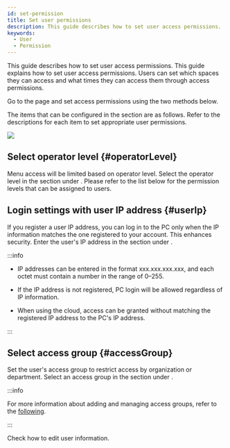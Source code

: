 ```yaml
---
id: set-permission
title: Set user permissions
description: This guide describes how to set user access permissions.
keywords:
  - User
  - Permission
---
```


This guide describes how to set user access permissions. This guide explains how to set user access permissions. Users can set which spaces they can access and what times they can access them through access permissions.

Go to the <Cmd sid='shell.header.user' /> page and set access permissions using the two methods below.


<EnterUserPage />

The items that can be configured in the <Cmd sid='common.permission' product='2' /> section are as follows. Refer to the descriptions for each item to set appropriate user permissions.

<Image src='/img/biostarx-new-user-permission.png' />

## Select operator level {#operatorLevel}

Menu access will be limited based on operator level. Select the operator level in the <Cmd sid='common.permission' product='2' /> section under <Cmd sid='user.bioStarOperator' product='2' />. Please refer to the list below for the permission levels that can be assigned to users.


<AccountList />

## Login settings with user IP address {#userIp}

If you register a user IP address, you can log in to the PC only when the IP information matches the one registered to your account. This enhances security. Enter the user's IP address in the <Cmd sid='common.permission' product='2' /> section under <Cmd sid='user.ip' product='2' />.

:::info

* IP addresses can be entered in the format xxx.xxx.xxx.xxx, and each octet must contain a number in the range of 0–255.

* If the IP address is not registered, PC login will be allowed regardless of IP information.

* When using the cloud, access can be granted without matching the registered IP address to the PC's IP address.

:::

## Select access group {#accessGroup}

Set the user's access group to restrict access by organization or department. Select an access group in the <Cmd sid='common.permission' product='2' /> section under <Cmd sid='team.user.permission.accessGroup' />.

:::info

For more information about adding and managing access groups, refer to the [following](settings-access-control-manage-access-group).

:::

<NextStep>
<NextItem to='edit-user'>

Check how to edit user information.

</NextItem>
</NextStep>
